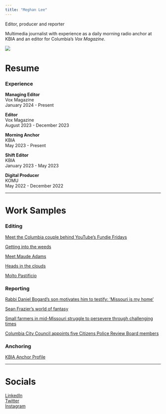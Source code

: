 ```yaml
---
title: "Meghan Lee"
---
```


Editor, producer and reporter

Multimedia journalist with experience as a daily morning radio anchor at KBIA and an editor for Columbia's *Vox Magazine*.

![](files/IMG_E4372.JPG)

# Resume


### Experience  
**Managing Editor**  
Vox Magazine  
January 2024 - Present 

**Editor**  
Vox Magazine  
August 2023 - December 2023 

**Morning Anchor**  
KBIA  
May 2023 - Present 

**Shift Editor**  
KBIA  
January 2023 - May 2023 

**Digital Producer**  
KOMU  
May 2022 - December 2022 

***

# Work Samples  

### Editing

[Meet the Columbia couple behind YouTube's Fundie Fridays](https://www.voxmagazine.com/news/fundie-fridays-youtube-duggar-documentary/article_3f273266-9b8e-11ee-ab78-13e0c1c8b16b.html)

[Getting into the weeds](https://www.voxmagazine.com/news/missouri-marijuana-cannabis-weed-regulations/article_badaf456-921f-11ee-a27a-278f0c7c2d80.html)

[Meet Maude Adams](https://www.voxmagazine.com/arts/meet-maude-adams-broadway-stephens-college/article_633eaa1a-7809-11ee-b239-930b34aecf99.html)

[Heads in the clouds](https://www.voxmagazine.com/features/online/columbia-paramotoring-sport-gains-popularity/article_b98e68fc-53e6-11ee-8896-87a74482a143.html)

[Molto Pastificio](https://www.voxmagazine.com/food/molto-pastificio-pop-up-pasta-shop/article_a8a6ad1c-58fd-11ee-b2f7-6bbfaed3f521.html)

### Reporting

[Rabbi Daniel Bogard's son motivates him to testify: 'Missouri is my home'](https://www.kbia.org/missouri-news/2024-04-05/rabbi-daniel-bogards-son-motivates-him-to-testify-missouri-is-my-home)

[Sean Frazier's world of fantasy](https://www.voxmagazine.com/arts/books/monsters-magic-fantasy-literature-mage-breaker-sean-frazier/article_d8c90918-d8a1-11ed-a02f-8319f2d8363e.html)

[Small farmers in mid-Missouri struggle to persevere through challenging times](https://www.columbiamissourian.com/special_section/spotlight/small-farmers-in-mid-missouri-struggle-to-persevere-through-challenging-times/article_159e3844-cafd-11ec-8a7a-73f230203689.html)

[Columbia City Council appoints five Citizens Police Review Board members](https://www.komu.com/news/midmissourinews/columbia-city-council-appoints-five-citizens-police-review-board-members/article_463aad60-4e89-11ed-b6ff-13e4e5b8833c.html)

### Anchoring

[KBIA Anchor Profile](https://www.kbia.org/people/meghan-lee)

***

# Socials

[LinkedIn](https://www.linkedin.com/in/meghan-lee-11a0561a4/)  
[Twitter](https://twitter.com/meghanlee_pdf)  
[Instagram](https://www.instagram.com/meghanlee.pdf/)
